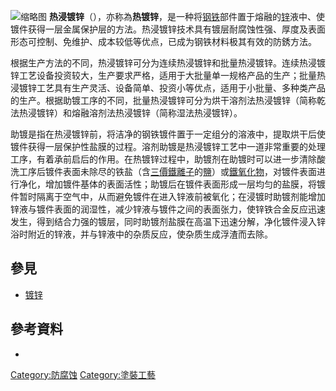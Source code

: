 {{refimprove|time=2019-07-28T06:51:53+00:00}}
[[File:Hot-dip_galvanization_process.jpg|缩略图]]
'''热浸镀锌'''（{{lang|en|HDG}}），亦称為'''热镀锌'''，是一种将[[钢铁|钢铁]]部件置于熔融的[[锌|锌]]液中、使镀件获得一层金属保护层的{{link-en|防銹|Rustproofing}}方法。热浸镀锌技术具有镀层耐腐蚀性强、厚度及表面形态可控制、免维护、成本较低等优点，已成为钢铁材料极其有效的防銹方法。

根据生产方法的不同，热浸镀锌可分为连续热浸镀锌和批量热浸镀锌。连续热浸镀锌工艺设备投资较大，生产要求严格，适用于大批量单一规格产品的生产；批量热浸镀锌工艺具有生产灵活、设备简单、投资小等优点，适用于小批量、多种类产品的生产。根据助镀工序的不同，批量热浸镀锌可分为烘干溶剂法热浸镀锌（简称乾法热浸镀锌）和熔融溶剂法热浸镀锌（简称湿法热浸镀锌）。

助镀是指在热浸镀锌前，将洁净的钢铁镀件置于一定组分的溶液中，提取烘干后使镀件获得一层保护性盐膜的过程。溶剂助镀是热浸镀锌工艺中一道非常重要的处理工序，有着承前启后的作用。在热镀锌过程中，助镀剂在助镀时可以进一步清除酸洗工序后镀件表面未除尽的铁盐（含[[三價鐵離子|三價鐵離子]]的[[鹽_(化學)|鹽]]）或[[鐵氧化物|鐵氧化物]]，对镀件表面进行净化，增加镀件基体的表面活性；助镀后在镀件表面形成一层均匀的盐膜，将镀件暂时隔离于空气中，从而避免镀件在进入锌液前被氧化；在浸镀时助镀剂能增加锌液与镀件表面的润湿性，减少锌液与镀件之间的表面张力，使锌铁合金反应迅速发生，得到结合力强的镀层，同时助镀剂盐膜在高温下迅速分解，净化镀件浸入锌浴时附近的锌液，并与锌液中的杂质反应，使杂质生成浮渣而去除。

== 參見 ==
* [[镀锌|镀锌]]

== 參考資料 ==
* {{cite journal|author1=徐娟|author2=李波|author3=秘雪|title=钢材热镀锌助镀剂的研究进展|journal=化学工程与技术|volume=6|issue=3|year=2016|doi=10.12677/HJCET.2016.63009}}

{{CC-notice|cc=by4|url=http://dx.doi.org/10.12677/hjcet.2016.63009|text=钢材热浸镀锌助镀剂的研究进展|author(s)=徐娟、李波、秘雪}}

{{化學小作品}}

[[Category:防腐蚀|Category:防腐蚀]]
[[Category:塗裝工藝|Category:塗裝工藝]]